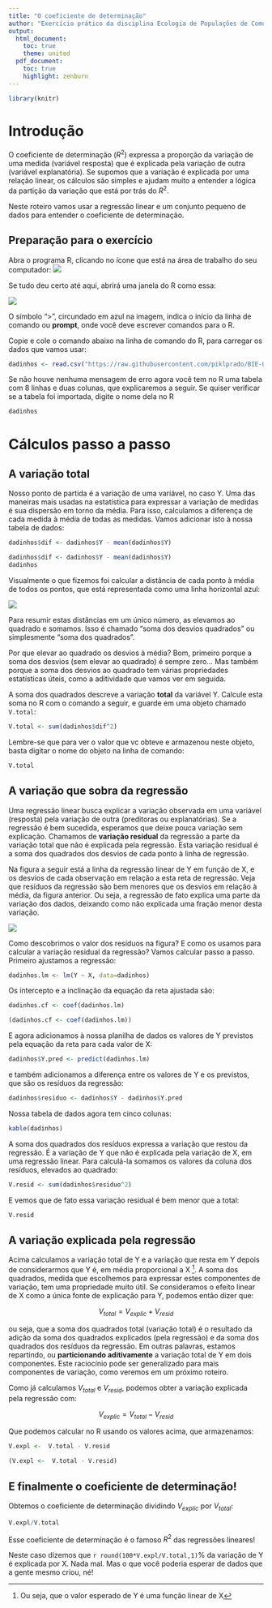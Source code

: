 ```yaml
---
title: "O coeficiente de determinação"
author: "Exercício prático da disciplina Ecologia de Populações de Comunidades Vegetais, IB-USP"
output:
  html_document:
    toc: true
    theme: united
  pdf_document:
    toc: true
    highlight: zenburn
---
```



```r
library(knitr)
```


# Introdução

O coeficiente de determinação ($R^2$) expressa a proporção da variação
de uma medida (variável resposta) que é explicada pela variação de
outra (variável explanatória). Se supomos que a variação é explicada
por uma relação linear, os cálculos são simples e ajudam muito a
entender a lógica da partição da variação que está por trás do $R^2$.

Neste roteiro vamos usar a regressão linear e um conjunto pequeno de
dados para entender o coeficiente de determinação.

## Preparação para o exercício

Abra o programa R, clicando no ícone que está na área de trabalho do
seu computador: ![](images/logor.png)

Se tudo deu certo até aqui, abrirá uma janela do R como essa:

![](images/tela_inicial_r.png)

O símbolo ">", circundado em azul na imagem, indica o início da linha
de comando ou **prompt**, onde você deve escrever comandos para o R.


Copie e cole o comando abaixo na
linha de comando do R, para carregar os dados que vamos usar:

```r
dadinhos <- read.csv("https://raw.githubusercontent.com/piklprado/BIE-0320/main/data/dadinho.csv")
```

Se não houve nenhuma mensagem de erro agora você tem no R uma tabela
com 8 linhas e duas colunas, que explicaremos a seguir. Se quiser
verificar se a tabela foi importada, digite o nome dela no R


```r
dadinhos
```

# Cálculos passo a passo

## A variação total

Nosso ponto de partida é a variação de uma variável, no caso Y. Uma
das maneiras mais usadas na estatística para expressar a variação de
medidas é sua dispersão em torno da média. Para isso, calculamos a
diferença de cada medida à média de todas as medidas. Vamos adicionar
isto à nossa tabela de dados:

```r
dadinhos$dif <- dadinhos$Y - mean(dadinhos$Y)
```

```r
dadinhos$dif <- dadinhos$Y - mean(dadinhos$Y)
dadinhos
```

Visualmente o que fizemos foi calcular a distância de cada ponto à
média de todos os pontos, que está representada como uma linha
horizontal azul:

![](images/coef_determ1.png)


Para resumir estas distâncias em um único número, as elevamos ao
quadrado e somamos. Isso é chamado "soma dos desvios quadrados" ou
simplesmente "soma dos quadrados".

Por que elevar ao quadrado os desvios à média? Bom, primeiro porque a
soma dos desvios (sem elevar ao quadrado) é sempre zero... Mas também
porque a soma dos desvios ao quadrado tem várias propriedades
estatísticas úteis, como a aditividade que vamos ver em seguida.

A soma dos quadrados descreve a variação **total** da
variável Y. Calcule esta soma no R com o comando a seguir, e guarde em
uma objeto chamado `V.total`:

```r
V.total <- sum(dadinhos$dif^2)
```

Lembre-se que para ver o valor que vc obteve e armazenou neste objeto,
basta digitar o nome do objeto na linha de comando:

```r
V.total
```

## A variação que sobra da regressão

Uma regressão linear busca explicar a variação observada em uma
variável (resposta) pela variação de outra (preditoras ou
explanatórias). Se a regressão é bem sucedida, esperamos que deixe
pouca variação sem explicação. Chamamos de **variação residual** da
regressão a parte da variação total que não é explicada pela
regressão. Esta variação residual é a soma dos quadrados dos desvios
de cada ponto à linha de regressão.

Na figura a seguir está a linha da regressão linear de Y em função de
X, e os desvios de cada observação em relação a esta reta de
regressão. Veja que resíduos da regressão são bem menores que os
desvios em relação à média, da figura anterior. Ou seja, a regressão
de fato explica uma parte da variação dos dados, deixando como não
explicada uma fração menor desta variação.

![](images/coef_determ2.png)

Como descobrimos o valor dos resíduos na figura? E como os usamos para
calcular a variação residual da regressão? Vamos calcular passo a
passo. Primeiro ajustamos a regressão:


```r
dadinhos.lm <- lm(Y ~ X, data=dadinhos)
```

Os intercepto e a inclinação da equação da reta ajustada são:

```r
dadinhos.cf <- coef(dadinhos.lm)
```

```r
(dadinhos.cf <- coef(dadinhos.lm))
```

E agora adicionamos à nossa planilha de dados os valores de Y
previstos pela equação da reta para cada valor de X:

```r
dadinhos$Y.pred <- predict(dadinhos.lm)
```

e também adicionamos a diferença entre os valores de Y e os previstos,
que são os resíduos da regressão:

```r
dadinhos$residuo <- dadinhos$Y - dadinhos$Y.pred
```

Nossa tabela de dados agora tem cinco colunas:

```r
kable(dadinhos)
```

A soma dos quadrados dos resíduos expressa a variação que restou da
regressão. É a variação de Y que não é explicada pela variação de X,
em uma regressão linear. Para calculá-la somamos os valores da coluna
dos resíduos, elevados ao quadrado:

```r
V.resid <- sum(dadinhos$residuo^2)
```

E vemos que de fato essa variação residual é bem menor que a total:

```r
V.resid
```

## A variação explicada pela regressão

Acima calculamos a variação total de Y e a variação que resta em Y
depois de considerarmos que Y é, em média proporcional a X ^[Ou seja,
que o valor esperado de Y é uma função linear de X]. A soma dos
quadrados, medida que escolhemos para expressar estes componentes de
variação, tem uma propriedade muito útil. Se consideramos o efeito
linear de X como a única fonte de explicação para Y, podemos então
dizer que:

$$V_{total} = V_{explic} + V_{resid} $$

ou seja, que a soma dos quadrados total (variação total) é o resultado
da adição da soma dos quadrados explicados (pela regressão) e da soma
dos quadrados dos resíduos da regressão. Em outras palavras, estamos
repartindo, ou **particionando aditivamente** a variação total de Y em
dois componentes. Este raciocínio pode ser generalizado para mais
componentes de variação, como veremos em um próximo roteiro.

Como já calculamos $V_{total}$ e $V_{resid}$, podemos obter a variação
explicada pela regressão com:

$$V_{explic} =  V_{total} - V_{resid} $$

Que podemos calcular no R usando os valores acima, que armazenamos:

```r
V.expl <-  V.total - V.resid
```


```r
(V.expl <-  V.total - V.resid)
```

## E finalmente o coeficiente de determinação!

Obtemos o coeficiente de determinação dividindo $V_{explic}$ por $V_{total}$:

```r
V.expl/V.total
```

Esse coeficiente de determinação é o famoso $R^2$ das regressões lineares!

Neste caso dizemos que `r round(100*V.expl/V.total,1)`% da variação de Y é
explicada por X. Nada mal. Mas o que você poderia esperar de dados que
a gente mesmo criou, né!

